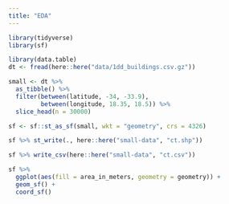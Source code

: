 ```yaml
---
title: "EDA"
---
```


```r
library(tidyverse)
library(sf)

library(data.table)
dt <- fread(here::here("data/1dd_buildings.csv.gz"))

small <- dt %>% 
  as_tibble() %>% 
  filter(between(latitude, -34, -33.9),
         between(longitude, 18.35, 18.5)) %>% 
  slice_head(n = 30000)

sf <- sf::st_as_sf(small, wkt = "geometry", crs = 4326)

sf %>% st_write(., here::here("small-data", "ct.shp"))

sf %>% write_csv(here::here("small-data", "ct.csv"))

sf %>% 
  ggplot(aes(fill = area_in_meters, geometry = geometry)) +
  geom_sf() +
  coord_sf() 


```

